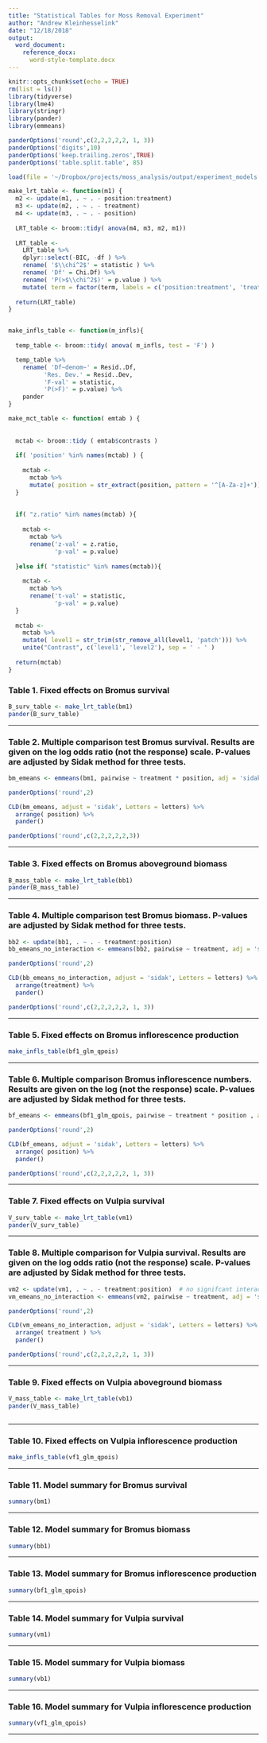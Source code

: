 ```yaml
---
title: "Statistical Tables for Moss Removal Experiment"
author: "Andrew Kleinhesselink"
date: "12/18/2018"
output: 
  word_document:
    reference_docx: 
      word-style-template.docx
---
```


```r

knitr::opts_chunk$set(echo = TRUE)
rm(list = ls())
library(tidyverse)
library(lme4)
library(stringr)
library(pander)
library(emmeans)

panderOptions('round',c(2,2,2,2,2, 1, 3))
panderOptions('digits',10)
panderOptions('keep.trailing.zeros',TRUE)
panderOptions('table.split.table', 85)

load(file = '~/Dropbox/projects/moss_analysis/output/experiment_models.rda')

make_lrt_table <- function(m1) { 
  m2 <- update(m1, . ~ . - position:treatment)
  m3 <- update(m2, . ~ . - treatment)
  m4 <- update(m3, . ~ . - position)
  
  LRT_table <- broom::tidy( anova(m4, m3, m2, m1))
  
  LRT_table <- 
    LRT_table %>% 
    dplyr::select(-BIC, -df ) %>% 
    rename( '$\\chi^2$' = statistic ) %>% 
    rename( 'Df' = Chi.Df) %>%
    rename( 'P(>$\\chi^2$)' = p.value ) %>% 
    mutate( term = factor(term, labels = c('position:treatment', 'treatment', 'position', 'NULL' )))
  
  return(LRT_table)
}


make_infls_table <- function(m_infls){ 
  
  temp_table <- broom::tidy( anova( m_infls, test = 'F') )

  temp_table %>% 
    rename( 'Df~denom~' = Resid..Df, 
          'Res. Dev.' = Resid..Dev, 
          'F-val' = statistic, 
          'P(>F)' = p.value) %>% 
    pander
}

make_mct_table <- function( emtab ) { 
  
  
  mctab <- broom::tidy ( emtab$contrasts ) 
  
  if( 'position' %in% names(mctab) ) { 
    
    mctab <- 
      mctab %>% 
      mutate( position = str_extract(position, pattern = '^[A-Za-z]+')) 
  }
  
  
  if( "z.ratio" %in% names(mctab) ){ 
    
    mctab <- 
      mctab %>% 
      rename('z-val' = z.ratio, 
             'p-val' = p.value)
  
  }else if( "statistic" %in% names(mctab)){ 
    
    mctab <- 
      mctab %>% 
      rename('t-val' = statistic, 
             'p-val' = p.value)
  }
  
  mctab <- 
    mctab %>% 
    mutate( level1 = str_trim(str_remove_all(level1, 'patch'))) %>% 
    unite("Contrast", c('level1', 'level2'), sep = ' - ' )
  
  return(mctab)
}

```


### Table 1. Fixed effects on Bromus survival
```r

B_surv_table <- make_lrt_table(bm1)
pander(B_surv_table)

```

-----------------------------------

### Table 2. Multiple comparison test Bromus survival. Results are given on the log odds ratio (not the response) scale. P-values are adjusted by Sidak method for three tests. 
```r

bm_emeans <- emmeans(bm1, pairwise ~ treatment * position, adj = 'sidak' )

panderOptions('round',2)

CLD(bm_emeans, adjust = 'sidak', Letters = letters) %>% 
  arrange( position) %>%  
  pander()

panderOptions('round',c(2,2,2,2,2,3))

```



-----------------------------------



### Table 3. Fixed effects on Bromus aboveground biomass
```r

B_mass_table <- make_lrt_table(bb1)
pander(B_mass_table)


```

-----------------------------------


### Table 4. Multiple comparison test Bromus biomass.  P-values are adjusted by Sidak method for three tests. 
```r

bb2 <- update(bb1, . ~ . - treatment:position)
bb_emeans_no_interaction <- emmeans(bb2, pairwise ~ treatment, adj = 'sidak')  # no treatment*position effect so use only treatment 

panderOptions('round',2)

CLD(bb_emeans_no_interaction, adjust = 'sidak', Letters = letters) %>% 
  arrange(treatment) %>% 
  pander()

panderOptions('round',c(2,2,2,2,2, 1, 3))

```

-----------------------------------


### Table 5. Fixed effects on Bromus inflorescence production
```r


make_infls_table(bf1_glm_qpois)

```
-----------------------------------

### Table 6. Multiple comparison Bromus inflorescence numbers. Results are given on the log (not the response) scale. P-values are adjusted by Sidak method for three tests. 
```r

bf_emeans <- emmeans(bf1_glm_qpois, pairwise ~ treatment * position , adj = 'sidak')

panderOptions('round',2)

CLD(bf_emeans, adjust = 'sidak', Letters = letters) %>% 
  arrange( position) %>% 
  pander()

panderOptions('round',c(2,2,2,2,2, 1, 3))


```

-----------------------------------


### Table 7. Fixed effects on Vulpia survival
```r


V_surv_table <- make_lrt_table(vm1)
pander(V_surv_table)

```
-----------------------------------

### Table 8. Multiple comparison for Vulpia survival. Results are given on the log odds ratio (not the response) scale. P-values are adjusted by Sidak method for three tests. 
```r

vm2 <- update(vm1, . ~ . - treatment:position)  # no signifcant interaction effect 
vm_emeans_no_interaction <- emmeans(vm2, pairwise ~ treatment, adj = 'sidak') # no position x treatment effect or position effect 

panderOptions('round',2)

CLD(vm_emeans_no_interaction, adjust = 'sidak', Letters = letters) %>% 
  arrange( treatment ) %>% 
  pander()

panderOptions('round',c(2,2,2,2,2, 1, 3))
```

-----------------------------------


### Table 9. Fixed effects on Vulpia aboveground biomass
```r


V_mass_table <- make_lrt_table(vb1)
pander(V_mass_table)



```
-----------------------------------


### Table 10. Fixed effects on Vulpia inflorescence production
```r


make_infls_table(vf1_glm_qpois)

```

-----------------------------------


### Table 11. Model summary for Bromus survival
```r

summary(bm1)

```
----------------------------------- 


### Table 12. Model summary for Bromus biomass 
```r

summary(bb1)

```
----------------------------------- 

### Table 13. Model summary for Bromus inflorescence production 
```r

summary(bf1_glm_qpois)

```
----------------------------------- 

### Table 14. Model summary for Vulpia survival
```r

summary(vm1)

```
----------------------------------- 

### Table 15. Model summary for Vulpia biomass 
```r

summary(vb1)

```
----------------------------------- 


### Table 16. Model summary for Vulpia inflorescence production 
```r

summary(vf1_glm_qpois)

```
----------------------------------- 

